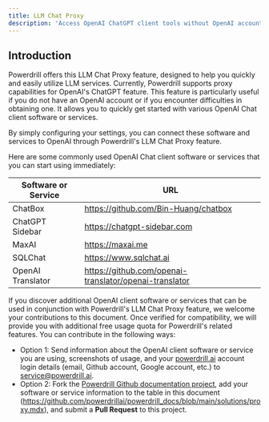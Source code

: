 ```yaml
---
title: LLM Chat Proxy
description: 'Access OpenAI ChatGPT client tools without OpenAI account using this proxy'
---
```


## Introduction

Powerdrill offers this LLM Chat Proxy feature, designed to help you quickly and easily utilize LLM services. Currently, Powerdrill supports proxy capabilities for OpenAI's ChatGPT feature. This feature is particularly useful if you do not have an OpenAI account or if you encounter difficulties in obtaining one. It allows you to quickly get started with various OpenAI Chat client software or services.

By simply configuring your settings, you can connect these software and services to OpenAI through Powerdrill's LLM Chat Proxy feature.

Here are some commonly used OpenAI Chat client software or services that you can start using immediately:

| Software or Service | URL |
| ------- | ------- |
| ChatBox | https://github.com/Bin-Huang/chatbox |
| ChatGPT Sidebar | https://chatgpt-sidebar.com |
| MaxAI | https://maxai.me |
| SQLChat | https://www.sqlchat.ai |
| OpenAI Translator | https://github.com/openai-translator/openai-translator |

If you discover additional OpenAI client software or services that can be used in conjunction with Powerdrill's LLM Chat Proxy feature, we welcome your contributions to this document. Once verified for compatibility, we will provide you with additional free usage quota for Powerdrill's related features.
You can contribute in the following ways:

* Option 1: Send information about the OpenAI client software or service you are using, screenshots of usage, and your [powerdrill.ai](https://powerdrill.ai/) account login details (email, Github account, Google account, etc.) to service@powerdrill.ai.
* Option 2: Fork the [Powerdrill Github documentation project](https://github.com/powerdrillai/powerdrill_docs), add your software or service information to the table in this document (https://github.com/powerdrillai/powerdrill_docs/blob/main/solutions/proxy.mdx), and submit a **Pull Request** to this project.